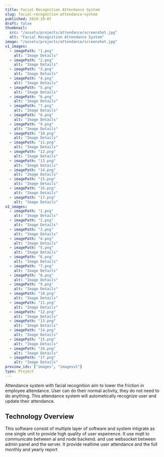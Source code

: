```yaml
---
title: Facial Recognition Attendance System
slug: facial-recognition-attendance-system
published: 2019-10-07
draft: false
thumbnail:
  src: "/assets/projects/attendance/screenshot.jpg"
  alt: "Facial Recognition Attendance System"
image: "/assets/projects/attendance/screenshot.jpg"
v1_images:
  - imagePath: "1.png"
    alt: "Image Details"
  - imagePath: "2.png"
    alt: "Image Details"
  - imagePath: "3.png"
    alt: "Image Details"
  - imagePath: "4.png"
    alt: "Image Details"
  - imagePath: "5.png"
    alt: "Image Details"
  - imagePath: "6.png"
    alt: "Image Details"
  - imagePath: "7.png"
    alt: "Image Details"
  - imagePath: "8.png"
    alt: "Image Details"
  - imagePath: "9.png"
    alt: "Image Details"
  - imagePath: "10.png"
    alt: "Image Details"
  - imagePath: "11.png"
    alt: "Image Details"
  - imagePath: "12.png"
    alt: "Image Details"
  - imagePath: "13.png"
    alt: "Image Details"
  - imagePath: "14.png"
    alt: "Image Details"
  - imagePath: "15.png"
    alt: "Image Details"
  - imagePath: "16.png"
    alt: "Image Details"
  - imagePath: "17.png"
    alt: "Image Details"
v2_images:
  - imagePath: "1.png"
    alt: "Image Details"
  - imagePath: "2.png"
    alt: "Image Details"
  - imagePath: "3.png"
    alt: "Image Details"
  - imagePath: "4.png"
    alt: "Image Details"
  - imagePath: "5.png"
    alt: "Image Details"
  - imagePath: "6.png"
    alt: "Image Details"
  - imagePath: "7.png"
    alt: "Image Details"
  - imagePath: "8.png"
    alt: "Image Details"
  - imagePath: "9.png"
    alt: "Image Details"
  - imagePath: "10.png"
    alt: "Image Details"
  - imagePath: "11.png"
    alt: "Image Details"
  - imagePath: "12.png"
    alt: "Image Details"
  - imagePath: "13.png"
    alt: "Image Details"
  - imagePath: "14.png"
    alt: "Image Details"
  - imagePath: "15.png"
    alt: "Image Details"
  - imagePath: "16.png"
    alt: "Image Details"
  - imagePath: "17.png"
    alt: "Image Details"
preview_ids: ["images", "imagesv1"]
type: Project
---
```



Attendance system with facial recognition aim to lower the friction in employee attendance. User can do their normal activity, they do not need to do anything. This attendance system will autometically recognize user and update their attendance.

## Technology Overview

This software consist of multiple layer of software and system intigrate as one single unit to provide high quality of user expeirence.
It use mqtt to communicate between ai and node backend. and use websocket between admin panel and the server. It provide realtime user attendance and the full monthly and yearly report

<PhotoViewer
  name="v1"
  title="Preview of V1"
  minHeight="150px"
  images={frontmatter.v1_images}
  directory="/assets/projects/attendance/v1"
  client:only="react"
/>

<PhotoViewer
  name="v2"
  title="Preview of V2"
  minHeight="150px"
  images={frontmatter.v2_images}
  directory="/assets/projects/attendance/v2"
  client:only="react"
/>
